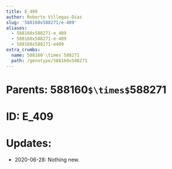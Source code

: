 ```yaml
---
title: E_409
author: Roberto Villegas-Diaz
slug: '588160x588271/e-409'
aliases:
  - 588160x588271-e_409
  - 588160x588271-e-409
  - 588160x588271-e409
extra_crumbs:
  name: 588160`\times`588271
  path: /genotype/588160x588271
---
```


# **Parents**: 588160`$\times$`588271
# **ID**: E_409
# **Updates**: 
 - 2020-06-28: Nothing new.
